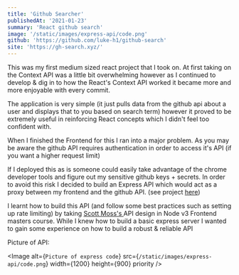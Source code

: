 ```yaml
---
title: 'Github Searcher'
publishedAt: '2021-01-23'
summary: 'React github search'
image: '/static/images/express-api/code.png'
github: 'https://github.com/luke-h1/github-search'
site: 'https://gh-search.xyz/'
---
```



This was my first medium sized react project that I took on. At first taking on the Context API was a little bit overwhelming however as I continued to develop & dig in to how the React's Context API worked it became more and more enjoyable with every commit.

The application is very simple (it just pulls data from the github api about a user and displays that to you based on search term) however it proved to be extremely useful in reinforcing React concepts which I didn't feel too confident with. 


When I finished the Frontend for this I ran into a major problem. As you may be aware the github API requires authentication in order to access it's API (if you want a higher request limit)

If I deployed this as is someone could easily take advantage of the chrome developer tools and figure out my sensitive github keys + secrets. 
In order to avoid this risk I decided to build an Express API which would act as a proxy between my frontend and the github API. (see project <a href='https://lhowsam.com/projects/express-api'>here</a>)


I learnt how to build this API (and follow some best practices such as setting up rate limiting) by taking <a href="https://twitter.com/scotups">Scott Moss's </a> API design in Node v3 Frontend masters course. 
While I knew how to build a basic express server I wanted to gain some experience on how to build a robust & reliable API 

Picture of API: 

<Image 
  alt={`Picture of express code`}
  src={`/static/images/express-api/code.png`}
  width={1200}
  height={900}
  priority 
  /> 
